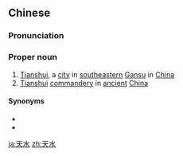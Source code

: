 ==Chinese==
{{zh-forms}}

===Pronunciation===
{{zh-pron
|m=Tiānshuǐ
|c=tin1 seoi2
|cat=pn
}}

===Proper noun===
{{zh-proper noun}}

# [[Tianshui]], a [[city]] in [[southeastern]] [[Gansu]] in [[China]]
# [[Tianshui]] [[commandery]] in [[ancient]] [[China]]

====Synonyms====
* {{zh-l|秦州}}
* {{zh-l|天水市}}

[[ja:天水]]
[[zh:天水]]